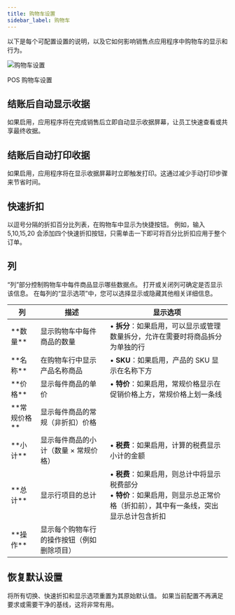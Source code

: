 ```yaml
---
title: 购物车设置
sidebar_label: 购物车
---
```



以下是每个可配置设置的说明，以及它如何影响销售点应用程序中购物车的显示和行为。

<div class="image-container">
<Image
alt="购物车设置"
img="/img/pos-cart-settings.png"
style={{ maxHeight: 662 }}
/>
<p class="image-caption">POS 购物车设置</p>
</div>

## 结账后自动显示收据

如果启用，应用程序将在完成销售后立即自动显示收据屏幕，让员工快速查看或共享最终收据。

## 结账后自动打印收据

如果启用，应用程序将在显示收据屏幕时立即触发打印。这通过减少手动打印步骤来节省时间。

## 快速折扣

以逗号分隔的折扣百分比列表，在购物车中显示为快捷按钮。
例如，输入 5,10,15,20 会添加四个快速折扣按钮，只需单击一下即可将百分比折扣应用于整个订单。

## 列

“列”部分控制购物车中每件商品显示哪些数据点。
打开或关闭列可确定是否显示该信息。
在每列的“显示选项”中，您可以选择显示或隐藏其他相关详细信息。

<table>
<colgroup>
<col style={{width: '20%'}} />
<col style={{width: '40%'}} />
<col style={{width: '40%'}} />
</colgroup>
<thead>
<tr>
<th><strong>列</strong></th>
<th><strong>描述</strong></th>
<th><strong>显示选项</strong></th>
</tr>
</thead>
<tbody>
<tr>
<td>**数量**</td>
<td>显示购物车中每件商品的数量</td>
<td>• <strong>拆分</strong>：如果启用，可以显示或管理数量拆分，允许在需要时将商品拆分为单独的行</td>
</tr>
<tr>
<td>**名称**</td>
<td>在购物车行中显示产品名称商品</td>
<td>• <strong>SKU</strong>：如果启用，产品的 SKU 显示在名称下方</td>
</tr>
<tr>
<td>**价格**</td>
<td>显示每件商品的单价</td>
<td>• <strong>特价</strong>：如果启用，常规价格显示在促销价格上方，常规价格上划一条线</td>
</tr>
<tr>
<td>**常规价格**</td>
<td>显示每件商品的常规（非折扣）价格</td>
<td></td>
</tr>
<tr>
<td>**小计**</td>
<td>显示每件商品的小计（数量 × 常规价格）</td>
<td>• <strong>税费</strong>：如果启用，计算的税费显示小计的金额</td>
</tr>
<tr>
<td>**总计**</td>
<td>显示行项目的总计</td>
<td>• <strong>税费</strong>：如果启用，则总计中将显示税费部分<br/>• <strong>特价</strong>：如果启用，则显示总正常价格（折扣前），其中有一条线，突出显示总计包含折扣</td>
</tr>
<tr>
<td>**操作**</td>
<td>显示每个购物车行的操作按钮（例如删除项目）</td>
<td></td>
</tr>
</tbody>
</table>

## 恢复默认设置

将所有切换、快速折扣和显示选项重置为其原始默认值。
如果当前配置不再满足要求或需要干净的基线，这将非常有用。
